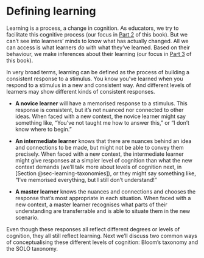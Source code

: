 # Defining learning {#sec-defining-learning}

Learning is a process, a change in cognition.
As educators, we try to facilitate this cognitive process (our focus in [Part 2](../part2/learning-is-messy.qmd) of this book).
But we can't see into learners' minds to know what has actually changed.
All we can access is what learners *do* with what they've learned.
Based on their behaviour, we make inferences about their learning (our focus in [Part 3](../part3/more-than-grades.qmd) of this book).

In very broad terms, learning can be defined as the process of building a consistent response to a stimulus.
You know you've learned when you respond to a stimulus in a new and consistent way.
And different levels of learners may show different kinds of consistent responses.

- **A novice learner** will have a memorised response to a stimulus.
This response is consistent, but it's not nuanced nor connected to other ideas.
When faced with a new context, the novice learner might say something like, "You've not taught me how to answer this," or "I don't know where to begin."

- **An intermediate learner** knows that there are nuances behind an idea and connections to be made, but might not be able to convey them precisely.
When faced with a new context, the intermediate learner might give responses at a simpler level of cognition than what the new context demands (we'll talk more about levels of cognition next, in [Section @sec-learning-taxonomies]), or they might say something like, "I've memorised everything, but I still don't understand!"

- **A master learner** knows the nuances and connections and chooses the response that's most appropriate in each situation.
When faced with a new context, a master learner recognises what parts of their understanding are transferrable and is able to situate them in the new scenario.

Even though these responses all reflect different degrees or levels of cognition, they all still reflect learning.
Next we'll discuss two common ways of conceptualising these different levels of cognition: Bloom's taxonomy and the SOLO taxonomy.
